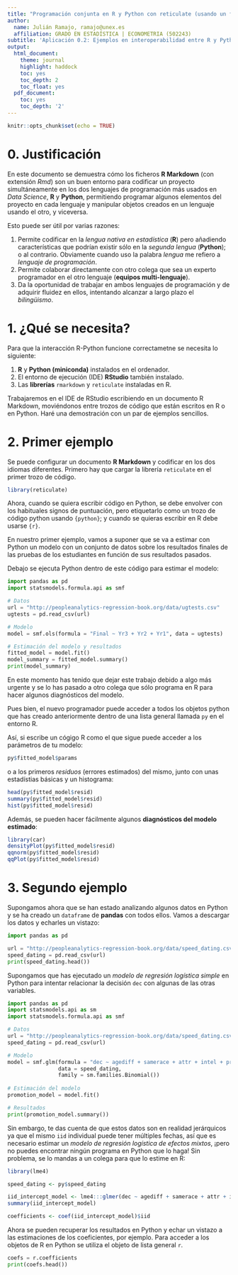 ```yaml
---
title: "Programación conjunta en R y Python con reticulate (usando un fichero R Markdown)"
author:
  name: Julián Ramajo, ramajo@unex.es
  affiliation: GRADO EN ESTADÍSTICA | ECONOMETRIA (502243)
subtitle: 'Aplicación 0.2: Ejemplos en interoperabilidad entre R y Python usando RStudio'
output:
  html_document:
    theme: journal
    highlight: haddock
    toc: yes
    toc_depth: 2
    toc_float: yes
  pdf_document:
    toc: yes
    toc_depth: '2'
---
```


```r
knitr::opts_chunk$set(echo = TRUE)
```


# 0. Justificación

En este documento se demuestra cómo los ficheros **R Markdown** (con extensión _Rmd_) son un buen entorno para codificar un proyecto simultáneamente en los dos lenguajes de programación más usados en _Data Science_, **R** y **Python**, permitiendo programar algunos elementos del proyecto en cada lenguaje y manipular objetos creados en un lenguaje usando el otro, y viceversa.

Esto puede ser útil por varias razones:

1.  Permite codificar en la _lengua nativa en estadística_ (**R**) pero añadiendo características que podrían existir sólo en la _segunda lengua_ (**Python**); o al contrario. Obviamente cuando uso la palabra _lengua_ me refiero a _lenguaje de programación_.
2.  Permite colaborar directamente con otro colega que sea un experto programador en el otro lenguaje (**equipos multi-lenguaje**).
3.  Da la oportunidad de trabajar en ambos lenguajes de programación y de adquirir fluidez en ellos, intentando alcanzar a largo plazo el _bilingüismo_.

# 1. ¿Qué se necesita?

Para que la interacción R-Python funcione correctametne se necesita lo siguiente:

1.  **R** y **Python (miniconda)** instalados en el ordenador.
2.  El entorno de ejecución (IDE) **RStudio** también instalado.
3.  Las **librerías** `rmarkdown` y `reticulate` instaladas en R.

Trabajaremos en el IDE de RStudio escribiendo en un documento R Markdown, moviéndonos entre trozos de código que están escritos en R o en Python. Haré una demostración con un par de ejemplos sencillos.

# 2. Primer ejemplo

Se puede configurar un documento **R Markdown** y codificar en los dos idiomas diferentes. Primero hay que cargar la librería `reticulate` en el primer trozo de código.

```r
library(reticulate)
```

Ahora, cuando se quiera escribir código en Python, se debe envolver con los habituales signos de puntuación, pero etiquetarlo como un trozo de código python usando `{python}`; y cuando se quieras escribir en R debe usarse `{r}`.

En nuestro primer ejemplo, vamos a suponer que se va a estimar con Python un modelo con un conjunto de datos sobre los resultados finales de las pruebas de los estudiantes en función de sus resultados pasados. 

Debajo se ejecuta Python dentro de este código para estimar el modelo:

```python
import pandas as pd
import statsmodels.formula.api as smf

# Datos
url = "http://peopleanalytics-regression-book.org/data/ugtests.csv"
ugtests = pd.read_csv(url)

# Modelo
model = smf.ols(formula = "Final ~ Yr3 + Yr2 + Yr1", data = ugtests)

# Estimación del modelo y resultados
fitted_model = model.fit()
model_summary = fitted_model.summary()
print(model_summary)

```

En este momento has tenido que dejar este trabajo debido a algo más urgente y se lo has pasado a otro colega que sólo programa en R para hacer algunos diagnósticos del modelo.

Pues bien, el nuevo programador puede acceder a todos los objetos python que has creado anteriormente dentro de una lista general llamada `py` en el entorno R.  

Así, si escribe un cógigo R como el que sigue puede acceder a los parámetros de tu modelo: 

```r
py$fitted_model$params
```

o a los primeros _residuos_ (errores estimados) del mismo, junto con unas estadístias básicas y un histograma:

```r
head(py$fitted_model$resid)
summary(py$fitted_model$resid)
hist(py$fitted_model$resid)
```

Además, se pueden hacer fácilmente algunos **diagnósticos del modelo estimado**:

```r
library(car)
densityPlot(py$fitted_model$resid)
qqnorm(py$fitted_model$resid)
qqPlot(py$fitted_model$resid)
```

# 3. Segundo ejemplo

Supongamos ahora que se han estado analizando algunos datos en Python y se ha creado un `dataframe` de **pandas** con todos ellos.  Vamos a descargar los datos y echarles un vistazo:

```python
import pandas as pd

url = "http://peopleanalytics-regression-book.org/data/speed_dating.csv"
speed_dating = pd.read_csv(url)
print(speed_dating.head())
```

Supongamos que has ejecutado un _modelo de regresión logística simple_ en Python para intentar relacionar la decisión `dec` con algunas de las otras variables.  

```python
import pandas as pd
import statsmodels.api as sm
import statsmodels.formula.api as smf

# Datos
url = "http://peopleanalytics-regression-book.org/data/speed_dating.csv"
speed_dating = pd.read_csv(url)

# Modelo
model = smf.glm(formula = "dec ~ agediff + samerace + attr + intel + prob", 
                data = speed_dating, 
                family = sm.families.Binomial())
                
# Estimación del modelo
promotion_model = model.fit()

# Resultados
print(promotion_model.summary())
```

Sin embargo, te das cuenta de que estos datos son en realidad jerárquicos ya que el mismo `iid` individual puede tener múltiples fechas, así que es necesario estimar un _modelo de regresión logística de efectos mixtos_, ¡pero no puedes encontrar ningún programa en Python que lo haga! Sin problema, se lo mandas a un colega para que lo estime en R:

```r
library(lme4)

speed_dating <- py$speed_dating

iid_intercept_model <- lme4:::glmer(dec ~ agediff + samerace + attr + intel + prob + (1 | iid), data = speed_dating, family = "binomial")
summary(iid_intercept_model)

coefficients <- coef(iid_intercept_model)$iid
```


Ahora se pueden recuperar los resultados en Python y echar un vistazo a las estimaciones de los coeficientes, por ejemplo. Para acceder a los objetos de R en Python se utiliza el objeto de lista general `r`.

```python
coefs = r.coefficients
print(coefs.head())
```

